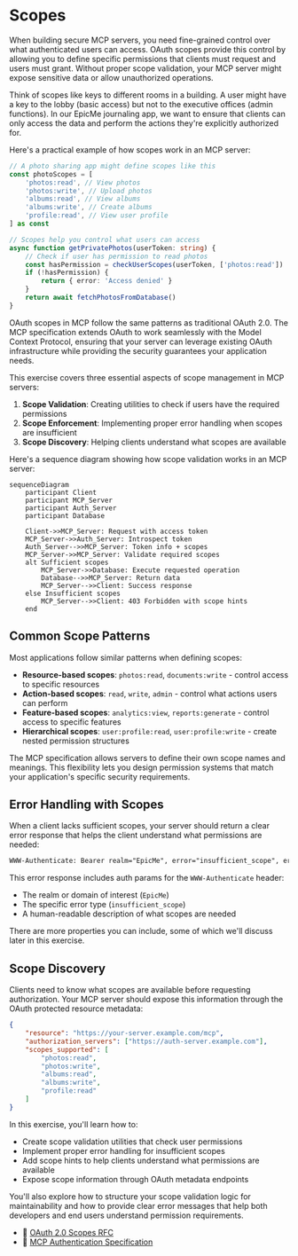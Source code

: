 # Scopes

When building secure MCP servers, you need fine-grained control over what authenticated users can access. OAuth scopes provide this control by allowing you to define specific permissions that clients must request and users must grant. Without proper scope validation, your MCP server might expose sensitive data or allow unauthorized operations.

Think of scopes like keys to different rooms in a building. A user might have a key to the lobby (basic access) but not to the executive offices (admin functions). In our EpicMe journaling app, we want to ensure that clients can only access the data and perform the actions they're explicitly authorized for.

Here's a practical example of how scopes work in an MCP server:

```ts
// A photo sharing app might define scopes like this
const photoScopes = [
	'photos:read', // View photos
	'photos:write', // Upload photos
	'albums:read', // View albums
	'albums:write', // Create albums
	'profile:read', // View user profile
] as const

// Scopes help you control what users can access
async function getPrivatePhotos(userToken: string) {
	// Check if user has permission to read photos
	const hasPermission = checkUserScopes(userToken, ['photos:read'])
	if (!hasPermission) {
		return { error: 'Access denied' }
	}
	return await fetchPhotosFromDatabase()
}
```

<callout-info>
	OAuth scopes in MCP follow the same patterns as traditional OAuth 2.0. The MCP
	specification extends OAuth to work seamlessly with the Model Context
	Protocol, ensuring that your server can leverage existing OAuth infrastructure
	while providing the security guarantees your application needs.
</callout-info>

This exercise covers three essential aspects of scope management in MCP servers:

1. **Scope Validation**: Creating utilities to check if users have the required permissions
2. **Scope Enforcement**: Implementing proper error handling when scopes are insufficient
3. **Scope Discovery**: Helping clients understand what scopes are available

Here's a sequence diagram showing how scope validation works in an MCP server:

```mermaid
sequenceDiagram
    participant Client
    participant MCP_Server
    participant Auth_Server
    participant Database

    Client->>MCP_Server: Request with access token
    MCP_Server->>Auth_Server: Introspect token
    Auth_Server-->>MCP_Server: Token info + scopes
    MCP_Server->>MCP_Server: Validate required scopes
    alt Sufficient scopes
        MCP_Server->>Database: Execute requested operation
        Database-->>MCP_Server: Return data
        MCP_Server-->>Client: Success response
    else Insufficient scopes
        MCP_Server-->>Client: 403 Forbidden with scope hints
    end
```

## Common Scope Patterns

Most applications follow similar patterns when defining scopes:

- **Resource-based scopes**: `photos:read`, `documents:write` - control access to specific resources
- **Action-based scopes**: `read`, `write`, `admin` - control what actions users can perform
- **Feature-based scopes**: `analytics:view`, `reports:generate` - control access to specific features
- **Hierarchical scopes**: `user:profile:read`, `user:profile:write` - create nested permission structures

<callout-success>
	The MCP specification allows servers to define their own scope names and
	meanings. This flexibility lets you design permission systems that match your
	application's specific security requirements.
</callout-success>

## Error Handling with Scopes

When a client lacks sufficient scopes, your server should return a clear error response that helps the client understand what permissions are needed:

```txt filename="403-response-header.txt"
WWW-Authenticate: Bearer realm="EpicMe", error="insufficient_scope", error_description="At least one of: photos:read photos:write albums:read is required."
```

This error response includes auth params for the `WWW-Authenticate` header:

- The realm or domain of interest (`EpicMe`)
- The specific error type (`insufficient_scope`)
- A human-readable description of what scopes are needed

There are more properties you can include, some of which we'll discuss later in this exercise.

## Scope Discovery

Clients need to know what scopes are available before requesting authorization. Your MCP server should expose this information through the OAuth protected resource metadata:

```json filename="/.well-known/oauth-protected-resource/mcp"
{
	"resource": "https://your-server.example.com/mcp",
	"authorization_servers": ["https://auth-server.example.com"],
	"scopes_supported": [
		"photos:read",
		"photos:write",
		"albums:read",
		"albums:write",
		"profile:read"
	]
}
```

In this exercise, you'll learn how to:

- Create scope validation utilities that check user permissions
- Implement proper error handling for insufficient scopes
- Add scope hints to help clients understand what permissions are available
- Expose scope information through OAuth metadata endpoints

You'll also explore how to structure your scope validation logic for maintainability and how to provide clear error messages that help both developers and end users understand permission requirements.

- 📜 [OAuth 2.0 Scopes RFC](https://tools.ietf.org/html/rfc6749#section-3.3)
- 📜 [MCP Authentication Specification](https://modelcontextprotocol.io/specification/2025-06-18/server/auth)
